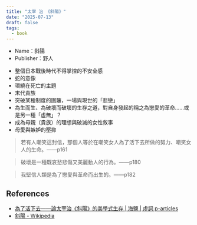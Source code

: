 ```yaml
---
title: "太宰 治 《斜陽》"
date: "2025-07-13"
draft: false
tags:
  - book
---
```



<Callout type="info">
  <ul>
    <li>Name：斜陽</li>
    <li>Publisher：野人</li>
  </ul>
</Callout>

- 整個日本戰後時代不得掌控的不安全感
- 蛇的意像
- 環繞在死亡的主題
- 末代貴族
- 突破某種制度的圍籬，一場與現世的「悲戀」
- 為生而生、為破壞而破壞的生存之道，對自身發起的稱之為戀愛的革命……或是另一種「虛無」？
- 成為母親（貴族）的理想與破滅的女性敘事
- 母愛與嫉妒的壓抑

> 若有人嘲笑這封信，那個人等於在嘲笑女人為了活下去所做的努力、嘲笑女人的生命。——p161

> 破壞是一種既哀愁悲傷又美麗動人的行為。——p180

> 我堅信人類是為了戀愛與革命而出生的。——p182

## References

- [為了活下去——論太宰治《斜陽》的美學式生存 | 海鹽 | 虛詞 p-articles](https://p-articles.com/critics/4797.html?utm_source=chatgpt.com)
- [斜陽 - Wikipedia](https://ja.wikipedia.org/wiki/%E6%96%9C%E9%99%BD)
